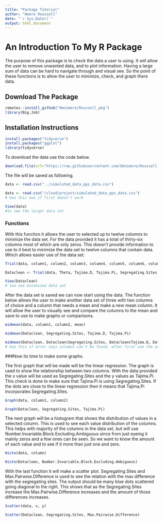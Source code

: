```yaml
---
title: "Package Tutorial"
author: "Amere Roussell"
date: "`r Sys.Date()`"
output: html_document
---
```


# An Introduction To My R Package

The purpose of this package is to check the data a user is using. It will allow the user to remove unwanted data, and to plot information. Having a large sum of data can be hard to navigate through and visual see. So the point of these functions is to allow the user to minimize, check, and graph there data.

## Download The Package

```r
remotes::install_github("Omnimere/Roussell_pkg")
library(Big.Job)
```

## Installation Instructions

```r
install.packages("tidyverse")
install.packages("ggplot")
library(tidyverse)
```


To download the data use the code below.

```r
download.file(url="https://raw.githubusercontent.com/Omnimere/Roussell_pkg/master/Data/simulated_data_pps_data.csv", destfile = "/cloud/project/simulated_data_pps_data.csv")
```

The file will be saved as following.

```r
data <- read.csv("../simulated_data_pps_data.csv")
```
```r
data <- read.csv("/cloud/project/simulated_data_pps_data.csv")
# Use this one if first doesn't work
```
```r
View(data)
#to see the larger data set
```

### Functions

With this function it allows the user to selected up to twelve columns to minimize the data set. For the data provided it has a total of thirty-six columns most of which are only zeros. This doesn't provide information to use to it best to minimize the data set to twelve columns that contain data. Which allows easier use of the data set.

```r
Trial(data, column1, column2, column3, column4, column5, column6, column7, column8, column9, column10, column11, column12)
```

```r
Dataclean <- Trial(data, Theta, Tajima.D, Tajima.Pi, Segregating.Sites, Max.Pairwise.Difference, Max.Pairwise.Difference.Excluding.Ambiguous, Max.Variable.Block.Length, Max.Variable.Block.Length.Excluding.Ambiguous, Min.Pairwise.Difference, Min.Pairwise.Difference.Excluding.Ambiguous, Number.Invariable.Block.Excluding.Ambiguous)
```
```r
View(Dataclean)
# too see minimized data set
```

After the data set is saved we can now start using the data. The function below allows the user to make another data set of three with two columns of choice and a column that needs a mean and make a new mean column. It will allow the user to visually see and compare the columns to the mean and save to use to make graphs or comparisons. 
```r
midmean(data, column1, column2, mean)
```

```r
midmean(Dataclean, Segregating.Sites, Tajima.D, Tajima.Pi)
```
```r
midmean(Dataclean, Dataclean$Segregating.Sites, Dataclean$Tajima.D, Dataclean$Tajima.Pi))
# Use this if error says columns can't be found, after first use the error shouldn't show again.
```

###Now its time to make some graphs.

The first graph that will be made will be the linear regression. The graph is used to show the relationship between two columns. With the data provided the x value will be used as Segregating.Sites and the y values as Tajima.Pi. This check is done to make sure that Tajima.Pi is using Segregating.Sites. If the dots are close to the linear regression then it means that Tajima.Pi incorporates Segregating.Sites.
```r
Graph(data, column1, column2)
```

```r
Graph(Dataclean, Segregating.Sites, Tajima.Pi)
```

The next graph will be a histogram that shows the distribution of values in a selected column. This is used to see each value distribution of the columns. This helps with majority of the columns in the data set, but will use Number.Invariable.Block.Excluding.Ambiguous since from just eyeing it mainly zeros and a few ones can be seen. So we want to know the amount of each value and to see if it more than just one and zero.
```r
Histo(data, column)
```

```r
Histo(Dataclean, Number.Invariable.Block.Excluding.Ambiguous)
```

With the last function it will make a scatter plot. Segregating.Sites and Max.Pairwise.Difference is used to see the relation with the max difference with the segregating sites. The output should be many blue dots scattered going diagonal to the right. This shows that as the Segregating.Sites increase the Max.Pairwise.Difference increases and the amount of those differences increases. 
```r
Scatter(data, x, y)
```

```r
Scatter(Dataclean, Segregating.Sites, Max.Pairwise.Difference)
```